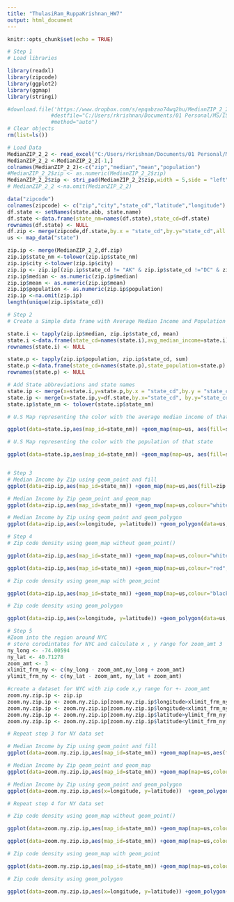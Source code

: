 ---
title: "ThulasiRam_RuppaKrishnan_HW7"
output: html_document
---

```{r setup, include=FALSE}
knitr::opts_chunk$set(echo = TRUE)
```

```{r Download and Load}

# Step 1
# Load libraries

library(readxl)
library(zipcode)
library(ggplot2)
library(ggmap)
library(stringi)

#download.file('https://www.dropbox.com/s/epqabzao74wq2hu/MedianZIP_2_2.xlsx?dl=0',
              #destfile="C:/Users/rkrishnan/Documents/01 Personal/MS/IST 687/MedianZIP_2_2.xlsx",
              #method="auto")
# Clear objects
rm(list=ls())

# Load Data
MedianZIP_2_2 <- read_excel("C:/Users/rkrishnan/Documents/01 Personal/MS/IST 687/MedianZIP_2_2.xlsx")
MedianZIP_2_2 <-MedianZIP_2_2[-1,]
colnames(MedianZIP_2_2)<-c("zip","median","mean","population")
#MedianZIP_2_2$zip <- as.numeric(MedianZIP_2_2$zip)
MedianZIP_2_2$zip <- stri_pad(MedianZIP_2_2$zip,width = 5,side = "left",pad = "0")
# MedianZIP_2_2 <-na.omit(MedianZIP_2_2)

data("zipcode")
colnames(zipcode) <- c("zip","city","state_cd","latitude","longitude")
df.state <- setNames(state.abb, state.name)
df.state <-data.frame(state_nm=names(df.state),state_cd=df.state)
rownames(df.state) <- NULL
df.zip <- merge(zipcode,df.state,by.x = "state_cd",by.y="state_cd",all.x = TRUE)
us <- map_data("state")

zip.ip <- merge(MedianZIP_2_2,df.zip)
zip.ip$state_nm <-tolower(zip.ip$state_nm)
zip.ip$city <-tolower(zip.ip$city)
zip.ip <- zip.ip[(zip.ip$state_cd != "AK" & zip.ip$state_cd !="DC" & zip.ip$state_cd !="HI"),]
zip.ip$median <- as.numeric(zip.ip$median)
zip.ip$mean <- as.numeric(zip.ip$mean)
zip.ip$population <- as.numeric(zip.ip$population)
zip.ip <-na.omit(zip.ip)
length(unique(zip.ip$state_cd))


```

```{r Income and Population By State}
# Step 2
# Create a Simple data frame with Average Median Income and Population for Each State

state.i <- tapply(zip.ip$median, zip.ip$state_cd, mean)
state.i <-data.frame(state_cd=names(state.i),avg_median_income=state.i)
rownames(state.i) <- NULL

state.p <- tapply(zip.ip$population, zip.ip$state_cd, sum)
state.p <-data.frame(state_cd=names(state.p),state_population=state.p)
rownames(state.p) <- NULL

# Add State abbreviations and state names
state.ip <- merge(x=state.i,y=state.p,by.x = "state_cd",by.y = "state_cd",all = TRUE)
state.ip <- merge(x=state.ip,y=df.state,by.x="state_cd", by.y="state_cd",all.x = TRUE)
state.ip$state_nm <- tolower(state.ip$state_nm)

# U.S Map representing the color with the average median income of that state

ggplot(data=state.ip,aes(map_id=state_nm)) +geom_map(map=us, aes(fill=state.ip$avg_median_income),color="black") + expand_limits(x=us$long,y=us$lat) + coord_map() + ggtitle("USA State Average Median Income") + labs(x = "", y = "")+ scale_x_continuous(breaks = NULL) + scale_y_continuous(breaks = NULL) + scale_fill_continuous(low = "white", high= "blue", guide = guide_colorbar(title = "Average Median Income"))

# U.S Map representing the color with the population of that state

ggplot(data=state.ip,aes(map_id=state_nm)) +geom_map(map=us, aes(fill=state.ip$state_population),color="black") + expand_limits(x=us$long,y=us$lat) + coord_map() + ggtitle("USA State Population") + labs(x = "", y = "")+ scale_x_continuous(breaks = NULL) + scale_y_continuous(breaks = NULL) + scale_fill_continuous(low = "#ccdbe5", high= "#114365",guide = guide_colorbar(title = "Population"))



```

```{r Income by Zip}
# Step 3
# Median Income by Zip using geom_point and fill
ggplot(data=zip.ip,aes(map_id=state_nm)) +geom_map(map=us,aes(fill=zip.ip$median),colour="black") + expand_limits(x=us$long,y=us$lat) + coord_map() + ggtitle("USA Median Income by Zip") + labs(x = "", y = "")+ scale_x_continuous(breaks = NULL) + scale_y_continuous(breaks = NULL) + scale_fill_continuous(low = "white", high= "blue", guide = guide_colorbar(title = "Median Income"))

# Median Income by Zip geom_point and geom_map
ggplot(data=zip.ip,aes(map_id=state_nm)) +geom_map(map=us,colour="white") + expand_limits(x=us$long,y=us$lat) + coord_map()+ geom_point(aes(x=longitude,y=latitude,color=median),size=0.15,alpha=0.35) + ggtitle("USA Median Income by Zip") + labs(x = "", y = "",color ="Median Income") + scale_colour_gradient(low = "blue", high = "red")

# Median Income by Zip using geom_point and geom_polygon
ggplot(data=zip.ip,aes(x=longitude, y=latitude)) +geom_polygon(data=us,aes(long,lat,group=group),colour="white",fill="black",alpha=0.35) + geom_point(aes(color=median),size=0.15,alpha=0.35) + ggtitle("USA Median Income by Zip") + labs(x = "", y = "",color ="Median Income") + scale_colour_gradient(low = "blue", high = "red") + coord_map()

```

```{r Zip code Density}
# Step 4
# Zip code density using geom_map without geom_point()

ggplot(data=zip.ip,aes(map_id=state_nm)) +geom_map(map=us,colour="white") + expand_limits(x=us$long,y=us$lat)  + coord_map() +ggtitle("USA zip code density for median income") + labs(x = "", y = "",color ="Median Income") + geom_density_2d(aes(x=longitude,y=latitude,color=median))

ggplot(data=zip.ip,aes(map_id=state_nm)) +geom_map(map=us,colour="red",fill="white") + expand_limits(x=us$long,y=us$lat)  + coord_map() +ggtitle("USA zip code density for median income") + labs(x = "", y = "",color ="Median Income") + geom_density_2d(aes(x=longitude,y=latitude),color="white") + stat_density_2d(aes(x=longitude,y=latitude,fill = stat(level)),color="black", geom = "polygon")+ scale_fill_continuous(low = "white", high= "blue", guide = guide_colorbar(title = "Median Income Density"))

# Zip code density using geom_map with geom_point

ggplot(data=zip.ip,aes(map_id=state_nm)) +geom_map(map=us,colour="black",fill=NA) + expand_limits(x=us$long,y=us$lat) + coord_map()+ geom_point(aes(x=longitude,y=latitude,color=median),size=0.15,alpha=0.35) + geom_density_2d(aes(x=longitude,y=latitude),color="orange") + ggtitle("USA zip code density for median income") + labs(x = "", y = "",color ="Median Income") 

# Zip code density using geom_polygon

ggplot(data=zip.ip,aes(x=longitude, y=latitude)) +geom_polygon(data=us,aes(long,lat,group=group),colour="black",fill=NA,alpha=0.35) + geom_point(aes(color=median),size=0.15,alpha=0.1) + geom_density_2d(color="red")  + labs(x="",y="",color ="Median Income") +  ggtitle("USA zip code density for median income") + coord_map()

```

```{r Zoom}

# Step 5
#Zoom into the region around NYC
# store corodintates for NYC and calculate x , y range for zoom_amt 3
ny_long <- -74.00594
ny_lat <- 40.71278
zoom_amt <- 3
xlimit_frm_ny <- c(ny_long - zoom_amt,ny_long + zoom_amt)
ylimit_frm_ny <- c(ny_lat - zoom_amt, ny_lat + zoom_amt)

#create a dataset for NYC with zip code x,y range for +- zoom_amt
zoom.ny.zip.ip <- zip.ip
zoom.ny.zip.ip <- zoom.ny.zip.ip[zoom.ny.zip.ip$longitude>xlimit_frm_ny[1],]
zoom.ny.zip.ip <- zoom.ny.zip.ip[zoom.ny.zip.ip$longitude<xlimit_frm_ny[2],]
zoom.ny.zip.ip <- zoom.ny.zip.ip[zoom.ny.zip.ip$latitude>ylimit_frm_ny[1],]
zoom.ny.zip.ip <- zoom.ny.zip.ip[zoom.ny.zip.ip$latitude<ylimit_frm_ny[2],]

# Repeat step 3 for NY data set

# Median Income by Zip using geom_point and fill
ggplot(data=zoom.ny.zip.ip,aes(map_id=state_nm)) +geom_map(map=us,aes(fill=zoom.ny.zip.ip$median),colour="black") + expand_limits(x=xlimit_frm_ny,y=ylimit_frm_ny) + coord_map() + ggtitle("Median income by zip around NY") + labs(x = "", y = "")+ scale_x_continuous(breaks = NULL) + scale_y_continuous(breaks = NULL) + scale_fill_continuous(low = "white", high= "blue", guide = guide_colorbar(title = "Median Income"))

# Median Income by Zip geom_point and geom_map
ggplot(data=zoom.ny.zip.ip,aes(map_id=state_nm)) +geom_map(map=us,colour="white") + expand_limits(x=xlimit_frm_ny,y=ylimit_frm_ny) + coord_map()+ geom_point(aes(x=longitude,y=latitude,color=median),alpha=0.35) + ggtitle("Median income by zip around NY") + labs(x = "", y = "",color ="Median Income") + scale_colour_gradient(low = "blue", high = "red")

# Median Income by Zip using geom_point and geom_polygon
ggplot(data=zoom.ny.zip.ip,aes(x=longitude, y=latitude))  +geom_polygon(data=us,aes(long,lat,group=group),colour="black",alpha=0.35) + xlim(xlimit_frm_ny) +ylim(ylimit_frm_ny) +geom_point(aes(color=median),alpha=0.35) + ggtitle("Median income by zip around NY") + labs(x = "", y = "",color ="Median Income") + scale_colour_gradient(low = "blue", high = "red") + coord_map()

# Repeat step 4 for NY data set

# Zip code density using geom_map without geom_point()

ggplot(data=zoom.ny.zip.ip,aes(map_id=state_nm)) +geom_map(map=us,colour="white") + expand_limits(x=xlimit_frm_ny,y=ylimit_frm_ny)  + coord_map() +ggtitle("Zip code density for median income around NY") + labs(x = "", y = "",color ="Median Income") + geom_density_2d(aes(x=longitude,y=latitude,color=median))

ggplot(data=zoom.ny.zip.ip,aes(map_id=state_nm)) +geom_map(map=us,colour="red",fill="white") + expand_limits(x=xlimit_frm_ny,y=ylimit_frm_ny)  + coord_map() +ggtitle("Zip code density for median income around NY") + labs(x = "", y = "",color ="Median Income") + geom_density_2d(aes(x=longitude,y=latitude),color="white") + stat_density_2d(aes(x=longitude,y=latitude,fill = stat(level)),color="black", geom = "polygon")+ scale_fill_continuous(low = "white", high= "blue", guide = guide_colorbar(title = "Median Income Density"))

# Zip code density using geom_map with geom_point

ggplot(data=zoom.ny.zip.ip,aes(map_id=state_nm)) +geom_map(map=us,colour="black",fill="gray") + expand_limits(x=xlimit_frm_ny,y=ylimit_frm_ny) + coord_map()+ geom_point(aes(x=longitude,y=latitude,color=median),alpha=0.35) + geom_density_2d(aes(x=longitude,y=latitude),color="red") + ggtitle("Zip code density for median income around NY") + labs(x = "", y = "",color ="Median Income") 

# Zip code density using geom_polygon

ggplot(data=zoom.ny.zip.ip,aes(x=longitude, y=latitude)) +geom_polygon(data=us,aes(long,lat,group=group),colour="black",fill="gray",alpha=0.35) + xlim(xlimit_frm_ny) +ylim(ylimit_frm_ny) + geom_point(aes(color=median),alpha=0.35) + geom_density_2d(color="red")  + labs(x="",y="",color ="Median Income") +  ggtitle("Zip code density for median income around NY") + coord_map()


```

